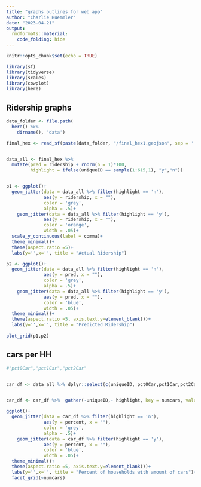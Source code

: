 ```yaml
---
title: "graphs outlines for web app"
author: "Charlie Huemmler"
date: "2023-04-21"
output: 
  rmdformats::material:
    code_folding: hide
---
```


```r
knitr::opts_chunk$set(echo = TRUE)

library(sf)
library(tidyverse)
library(scales)
library(cowplot)
library(here)
```

## Ridership graphs 

```r


data_folder <- file.path(
  here() %>% 
    dirname(), 'data')

final_hex <- read_sf(paste(data_folder, "/final_hex1.geojson", sep = ''))


data_all <- final_hex %>% 
  mutate(pred = ridership + rnorm(n = 1)*100,
         highlight = ifelse(uniqueID == sample(1:615,1), "y","n"))



```

```r


p1 <- ggplot()+
  geom_jitter(data = data_all %>% filter(highlight == 'n'), 
              aes(y = ridership, x = ""),
              color = 'grey',
              alpha = .5)+
    geom_jitter(data = data_all %>% filter(highlight == 'y'), 
              aes(y = ridership, x = ""),
              color = 'orange',
              width = .05)+
  scale_y_continuous(label = comma)+
  theme_minimal()+
  theme(aspect.ratio =5)+
  labs(y='',x='', title = "Actual Ridership")

p2 <- ggplot()+
  geom_jitter(data = data_all %>% filter(highlight == 'n'), 
              aes(y = pred, x = ""),
              color = 'grey',
              alpha = .5)+
    geom_jitter(data = data_all %>% filter(highlight == 'y'), 
              aes(y = pred, x = ""),
              color = 'blue',
              width = .05)+
  theme_minimal()+
  theme(aspect.ratio =5, axis.text.y=element_blank())+
  labs(y='',x='', title = "Predicted Ridership")
  
plot_grid(p1,p2)

```

## cars per HH

```r
#"pct0Car","pct1Car","pct2Car"


car_df <- data_all %>% dplyr::select(c(uniqueID, pct0Car,pct1Car,pct2Car, highlight)) %>% st_drop_geometry()


car_df <- car_df %>%  gather(-uniqueID,- highlight, key = numcars, value = percent)

ggplot()+
  geom_jitter(data = car_df %>% filter(highlight == 'n'), 
              aes(y = percent, x = ""),
              color = 'grey',
              alpha = .5)+
    geom_jitter(data = car_df %>% filter(highlight == 'y'), 
              aes(y = percent, x = ""),
              color = 'blue',
              width = .05)+
  theme_minimal()+
  theme(aspect.ratio =5, axis.text.y=element_blank())+
  labs(y='',x='', title = "Percent of households with amount of cars")+
  facet_grid(~numcars)

```

